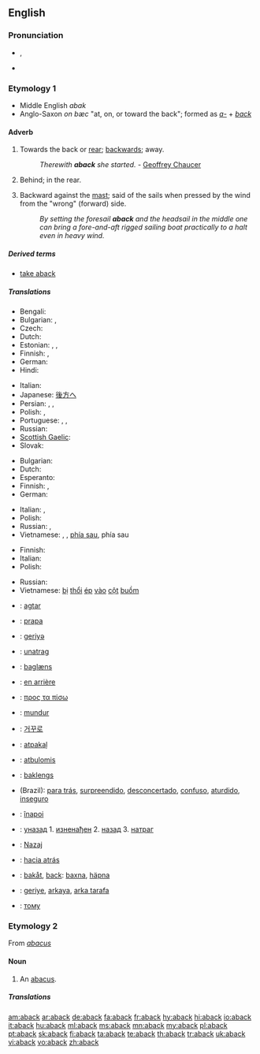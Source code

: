 ==English==

===Pronunciation===
* {{a|RP}} {{IPA|/əˈbæk/}}, {{SAMPA|/@"b{k/}}
* {{rhymes|æk}}

===Etymology 1===
* Middle English ''abak''
* Anglo-Saxon ''on bæc'' "at, on, or toward the back"; formed as ''[[a-]]'' + ''[[back]]''

====Adverb====
{{en-adv|-}}

# {{rare}} Towards the back or [[rear]]; [[backwards]]; away.
#: ''Therewith '''aback''' she started.'' - [[w:Geoffrey Chaucer|Geoffrey Chaucer]]
# Behind; in the rear.
# {{nautical}} Backward against the [[mast]]; said of the sails when pressed by the wind from the "wrong" (forward) side.
#: ''By setting the foresail '''aback''' and the headsail in the middle one can bring a fore-and-aft rigged sailing boat practically to a halt even in heavy wind.''

=====Derived terms=====
* [[take aback]]

=====Translations=====
{{trans-top|backwards}}
* Bengali: {{t|bn|পেছন দিকে|sc=Beng|xs=Bengali}}
* Bulgarian: {{t+|bg|назад}}, {{t+|bg|заднишком}}
* Czech: {{t+|cs|zpět}}
* Dutch: {{t+|nl|achterwaarts}}
* Estonian: {{t|et|tagasi}}, {{t|et|tagaspidi}}, {{t|et|tagurpidi}}
* Finnish: {{t+|fi|takaisin}}, {{t-|fi|taaksepäin}}
* German: {{t+|de|rückwärts}}
* Hindi: {{t|hi|पीछ॓ की ओर|xs=Hindi}}
{{trans-mid}}
* Italian: {{t-|it|all'indietro}}
* Japanese: [[後方]]へ
* Persian: {{t|fa|جاخوردن|xs=Persian}}, {{t|fa|یکه خوردن|xs=Persian}}, {{t|fa|غافلگیرشدن|xs=Persian}}
* Polish: {{t|pl|wstecz}}, {{t|pl|do tyłu}}
* Portuguese: {{t|pt|atraz}}, {{t|pt|por detraz ás avessas}}, {{t|pt|pelo contrario}}
* Russian: {{t+|ru|назад}}
* [[Scottish Gaelic]]: {{t-|gd|air ais|xs=Scottish Gaelic}}
* Slovak: {{t-|sk|naspäť}}
{{trans-bottom}}

{{trans-top|in the rear}}
* Bulgarian: {{t|bg|отзад}}
* Dutch: {{t+|nl|achteraan}}
* Esperanto: {{t|eo|malantaŭen|xs=Esperanto}}
* Finnish: {{t+|fi|takana}}, {{t-|fi|perässä}}
* German: {{t+|de|hinten}}
{{trans-mid}}
* Italian: {{t+|it|dietro}}, {{t+|it|di}} {{t+|it|dietro}}
* Polish: {{t|pl|z tyłu}}
* Russian: {{t|ru|сзади}}, {{t+|ru|позади}}
* Vietnamese: {{t|vi|đằng sau|xs=Vietnamese}}, {{t|vi|lùi lại|xs=Vietnamese}}, {{t|vi|trở lại|xs=Vietnamese}} [[phía sau]], {{t+|vi|về|xs=Vietnamese}} phía sau
{{trans-bottom}}

{{trans-top|said of sails pressed backward}}
* Finnish: {{t+|fi|pakki|alt=pakilla}}
* Italian: {{t+|it|a}} {{t+|it|collo}}
* Polish: {{t|pl|bieg wsteczny}}
{{trans-mid}}
* Russian: {{t|ru|протв ветра|tr=prótiv v'étra}}
* Vietnamese: [[bị]] [[thổi]] [[ép]] [[vào]] [[cột]] [[buồm]]
{{trans-bottom}}

{{checktrans-top}}
* {{ttbc|Afrikaans}}: [[agtar]]
* {{ttbc|Albanian}}: [[prapa]]
* {{ttbc|Azeri}}: [[geriyә]]
* {{ttbc|Croatian}}: [[unatrag]]
* {{ttbc|Danish}}: [[baglæns]]
* {{ttbc|French}}: [[en arrière]]
* {{ttbc|Greek}}: [[προς τα πίσω]]
* {{ttbc|Indonesian}}: [[mundur]]
* {{ttbc|Korean}}: [[거꾸로]]
{{trans-mid}}
* {{ttbc|Latvian}}: [[atpakaļ]]
* {{ttbc|Lithuanian}}: [[atbulomis]]
* {{ttbc|Norwegian}}: [[baklengs]]
* {{ttbc|Portuguese}} (Brazil): [[para trás]], [[surpreendido]], [[desconcertado]], [[confuso]], [[aturdido]], [[inseguro]]
* {{ttbc|Romanian}}: [[înapoi]]
* {{ttbc|Serbian}}: [[уназад]]   1. [[изненађен]]  2. [[назад]]   3. [[натраг]]
* {{ttbc|Slovene}}: [[Nazaj]]
* {{ttbc|Spanish}}: [[hacia atrás]]
* {{ttbc|Swedish}}: [[bakåt]], [[back]]: [[baxna]], [[häpna]]
* {{ttbc|Turkish}}: [[geriye]], [[arkaya]], [[arka tarafa]]
* {{ttbc|Ukrainian}}: [[тому]]
{{trans-bottom}}

===Etymology 2===
From ''[[abacus]]''

====Noun====
{{en-noun}}

# {{obsolete}} An [[abacus]].

=====Translations=====
{{trans-see|abacus}}

[[am:aback]]
[[ar:aback]]
[[de:aback]]
[[fa:aback]]
[[fr:aback]]
[[hy:aback]]
[[hi:aback]]
[[io:aback]]
[[it:aback]]
[[hu:aback]]
[[ml:aback]]
[[ms:aback]]
[[mn:aback]]
[[my:aback]]
[[pl:aback]]
[[pt:aback]]
[[sk:aback]]
[[fi:aback]]
[[ta:aback]]
[[te:aback]]
[[th:aback]]
[[tr:aback]]
[[uk:aback]]
[[vi:aback]]
[[vo:aback]]
[[zh:aback]]